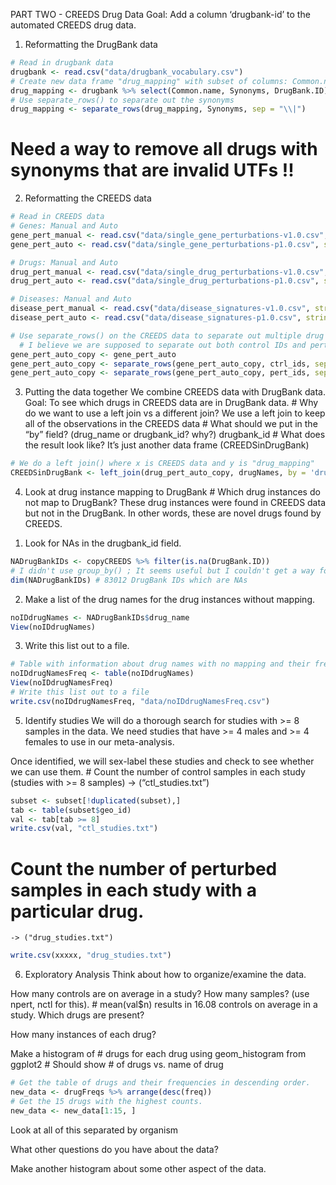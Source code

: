 PART TWO - CREEDS Drug Data
Goal: Add a column 'drugbank-id' to the automated CREEDS drug data.

1. Reformatting the DrugBank data
```r
# Read in drugbank data
drugbank <- read.csv("data/drugbank_vocabulary.csv")
# Create new data frame "drug_mapping" with subset of columns: Common.name, Synonyms, DrugBank ID
drug_mapping <- drugbank %>% select(Common.name, Synonyms, DrugBank.ID)
# Use separate_rows() to separate out the synonyms
drug_mapping <- separate_rows(drug_mapping, Synonyms, sep = "\\|")
```
# Need a way to remove all drugs with synonyms that are invalid UTFs !!

2. Reformatting the CREEDS data
```r
# Read in CREEDS data
# Genes: Manual and Auto
gene_pert_manual <- read.csv("data/single_gene_perturbations-v1.0.csv", stringsAsFactors = FALSE)
gene_pert_auto <- read.csv("data/single_gene_perturbations-p1.0.csv", stringsAsFactors = FALSE)

# Drugs: Manual and Auto
drug_pert_manual <- read.csv("data/single_drug_perturbations-v1.0.csv", stringsAsFactors = FALSE)
drug_pert_auto <- read.csv("data/single_drug_perturbations-p1.0.csv", stringsAsFactors = FALSE)

# Diseases: Manual and Auto
disease_pert_manual <- read.csv("data/disease_signatures-v1.0.csv", stringsAsFactors = FALSE)
disease_pert_auto <- read.csv("data/disease_signatures-p1.0.csv", stringsAsFactors = FALSE)

# Use separate_rows() on the CREEDS data to separate out multiple drug names.
  # I believe we are supposed to separate out both control IDs and pert IDs. (??)
gene_pert_auto_copy <- gene_pert_auto
gene_pert_auto_copy <- separate_rows(gene_pert_auto_copy, ctrl_ids, sep = "\\|")
gene_pert_auto_copy <- separate_rows(gene_pert_auto_copy, pert_ids, sep = "\\|")
```

3. Putting the data together
We combine CREEDS data with DrugBank data.
  Goal: To see which drugs in CREEDS data are in DrugBank data.
# Why do we want to use a left join vs a different join?
We use a left join to keep all of the observations in the CREEDS data
# What should we put in the "by" field? (drug_name or drugbank_id? why?)
drugbank_id
# What does the result look like?
It's just another data frame (CREEDSinDrugBank)
```r
# We do a left join() where x is CREEDS data and y is "drug_mapping"
CREEDSinDrugBank <- left_join(drug_pert_auto_copy, drugNames, by = 'drug_name')
```

4. Look at drug instance mapping to DrugBank
# Which drug instances do not map to DrugBank?
These drug instances were found in CREEDS data but not in the DrugBank.
In other words, these are novel drugs found by CREEDS.

  1) Look for NAs in the drugbank_id field.
```r
NADrugBankIDs <- copyCREEDS %>% filter(is.na(DrugBank.ID))
# I didn't use group_by() ; It seems useful but I couldn't get a way for it to select only the NAs in the drugbank_id field. (??)
dim(NADrugBankIDs) # 83012 DrugBank IDs which are NAs
```
  
  2) Make a list of the drug names for the drug instances without mapping.
```r
noIDdrugNames <- NADrugBankIDs$drug_name
View(noIDdrugNames)
```

  3) Write this list out to a file.
```r
# Table with information about drug names with no mapping and their frequencies.
noIDdrugNamesFreq <- table(noIDdrugNames)
View(noIDdrugNamesFreq)
# Write this list out to a file
write.csv(noIDdrugNamesFreq, "data/noIDdrugNamesFreq.csv")
```

5. Identify studies
We will do a thorough search for studies with >= 8 samples in the data.
We need studies that have >= 4 males and >= 4 females to use in our meta-analysis.

Once identified, we will sex-label these studies and check to see whether we can use them.
# Count the number of control samples in each study (studies with >= 8 samples)
    -> ("ctl_studies.txt")
```r
subset <- subset[!duplicated(subset),]
tab <- table(subset$geo_id)
val <- tab[tab >= 8]
write.csv(val, "ctl_studies.txt")
```
# Count the number of perturbed samples in each study with a particular drug.
    -> ("drug_studies.txt")
```r

write.csv(xxxxx, "drug_studies.txt")
```

6. Exploratory Analysis
Think about how to organize/examine the data.

How many controls are on average in a study? How many samples? (use npert, nctl for this).
# mean(val$n) results in 16.08 controls on average in a study. 
Which drugs are present?

How many instances of each drug?

Make a histogram of # drugs for each drug using geom_histogram from ggplot2
# Should show # of drugs vs. name of drug
```r
# Get the table of drugs and their frequencies in descending order.
new_data <- drugFreqs %>% arrange(desc(freq))
# Get the 15 drugs with the highest counts.
new_data <- new_data[1:15, ]
```

Look at all of this separated by organism


What other questions do you have about the data?

Make another histogram about some other aspect of the data.





